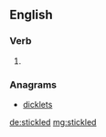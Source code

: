 ==English==

===Verb===
{{head|en}}

# {{en-past of|stickle}}

===Anagrams===
* [[dicklets#English|dicklets]]

[[de:stickled]]
[[mg:stickled]]